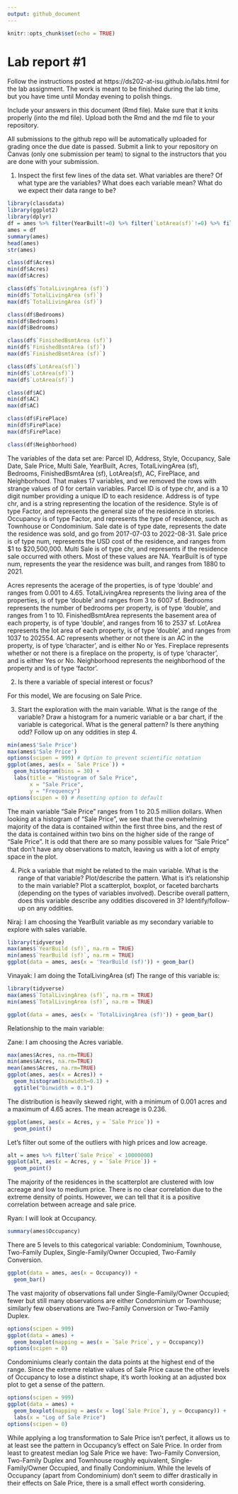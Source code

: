 ```yaml
---
output: github_document
---
```


<!-- README.md is generated from README.Rmd. Please edit the README.Rmd file -->


```r
knitr::opts_chunk$set(echo = TRUE)
```

# Lab report #1

Follow the instructions posted at https://ds202-at-isu.github.io/labs.html for the lab assignment. The work is meant to be finished during the lab time, but you have time until Monday evening to polish things.

Include your answers in this document (Rmd file). Make sure that it knits properly (into the md file). Upload both the Rmd and the md file to your repository.  

All submissions to the github repo will be automatically uploaded for grading once the due date is passed.
Submit a link to your repository on Canvas (only one submission per team) to signal to the instructors that you are done with your submission.


1. Inspect the first few lines of the data set. What variables are there? Of what type are the variables? What does each variable mean? What do we expect their data range to be?

```r
library(classdata)
library(ggplot2)
library(dplyr)
df = ames %>% filter(YearBuilt!=0) %>% filter(`LotArea(sf)`!=0) %>% filter(Acres!=0) %>% filter(`TotalLivingArea (sf)`!=0) %>% filter(`Sale Price`!=0) %>% filter(Bedrooms!=0) %>% filter(Acres!=0) %>% filter(`TotalLivingArea (sf)`!=0) %>% filter(`Bedrooms` != 0) %>% filter(`FinishedBsmtArea (sf)`!=0) %>% filter(AC != 0) %>% filter(FirePlace != 0) %>% filter(Neighborhood != 0)
ames = df
summary(ames)
head(ames)
str(ames)

class(df$Acres)
min(df$Acres)
max(df$Acres)

class(df$`TotalLivingArea (sf)`)
min(df$`TotalLivingArea (sf)`)
max(df$`TotalLivingArea (sf)`)

class(df$Bedrooms)
min(df$Bedrooms)
max(df$Bedrooms)

class(df$`FinishedBsmtArea (sf)`)
min(df$`FinishedBsmtArea (sf)`)
max(df$`FinishedBsmtArea (sf)`)

class(df$`LotArea(sf)`)
min(df$`LotArea(sf)`)
max(df$`LotArea(sf)`)

class(df$AC)
min(df$AC)
max(df$AC)

class(df$FirePlace)
min(df$FirePlace)
max(df$FirePlace)

class(df$Neighborhood)


```
The variables of the data set are: Parcel ID, Address, Style, Occupancy, Sale Date, Sale Price, Multi Sale, YearBuilt, Acres, TotalLivingArea (sf), Bedrooms, FinishedBsmtArea (sf), LotArea(sf), AC, FirePlace, and Neighborhood. That makes 17 variables, and we removed the rows with strange values of 0 for certain variables. Parcel ID is of type chr, and is a 10 digit number providing a unique ID to each residence. Address is of type chr, and is a string representing the location of the residence. Style is of type Factor, and represents the general size of the residence in stories. Occupancy is of type Factor, and represents the type of residence, such as Townhouse or Condominium. Sale date is of type date, represents the date the residence was sold, and go from 2017-07-03 to 2022-08-31. Sale price is of type num, represents the USD cost of the residence, and ranges from $1 to $20,500,000. Multi Sale is of type chr, and represents if the residence sale occurred with others. Most of these values are NA. YearBuilt is of type num, represents the year the residence was built, and ranges from 1880 to 2021.

Acres represents the acerage of the properties, is of type 'double' and ranges from 0.001 to 4.65.
TotalLivingArea represents the living area of the properties, is of type 'double' and ranges from 3 to 6007 sf.
Bedrooms represents the number of bedrooms per property, is of type 'double', and ranges from 1 to 10.
FinishedBsmtArea represents the basement area of each property, is of type 'double', and ranges from 16 to 2537 sf.
LotArea represents the lot area of each property, is of type 'double', and ranges from 1037 to 202554.
AC represents whether or not there is an AC in the property, is of type 'character', and is either No or Yes.
Fireplace represents whether or not there is a fireplace on the property, is of type 'character', and is either Yes or No.
Neighborhood represents the neighborhood of the property and is of type 'factor'.










2. Is there a variable of special interest or focus?

  For this model, We are focusing on Sale Price.
 
3. Start the exploration with the main variable. What is the range of the variable? Draw a histogram for a numeric variable or a bar chart, if the variable is categorical. What is the general pattern? Is there anything odd? Follow up on any oddities in step 4.


```r
min(ames$'Sale Price')
max(ames$'Sale Price')
options(scipen = 999) # Option to prevent scientific notation
ggplot(ames, aes(x = `Sale Price`)) +
  geom_histogram(bins = 30) +
  labs(title = "Histogram of Sale Price",
       x = "Sale Price",
       y = "Frequency")
options(scipen = 0) # Resetting option to default
```

The main variable "Sale Price" ranges from 1 to 20.5 million dollars. When looking at a histogram of "Sale Price", we see that the overwhelming majority of the data is contained within the first three bins, and the rest of the data is contained within two bins on the higher side of the range of "Sale Price". It is odd that there are so many possible values for "Sale Price" that don't have any observations to match, leaving us with a lot of empty space in the plot.

4. Pick a variable that might be related to the main variable. What is the range of that variable? Plot/describe the pattern. What is it's relationship to the main variable? Plot a scatterplot, boxplot, or faceted barcharts (depending on the types of variables involved). Describe overall pattern, does this variable describe any oddities discovered in 3? Identify/follow-up on any oddities.

Niraj: I am choosing the YearBulit variable as my secondary variable to explore with sales variable. 

```r
library(tidyverse)
max(ames$`YearBuild (sf)`, na.rm = TRUE)
min(ames$`YearBuild (sf)`, na.rm = TRUE)
ggplot(data = ames, aes(x = 'YearBuild (sf)')) + geom_bar()

```
Vinayak: I am doing the TotalLivingArea (sf)
The range of this variable is:
```r
library(tidyverse)
max(ames$`TotalLivingArea (sf)`, na.rm = TRUE)
min(ames$`TotalLivingArea (sf)`, na.rm = TRUE)

ggplot(data = ames, aes(x = 'TotalLivingArea (sf)')) + geom_bar()

```
Relationship to the main variable:


Zane: I am choosing the Acres variable.

```r
max(ames$Acres, na.rm=TRUE)
min(ames$Acres, na.rm=TRUE)
mean(ames$Acres, na.rm=TRUE)
ggplot(ames, aes(x = Acres)) + 
  geom_histogram(binwidth=0.1) +
  ggtitle("binwidth = 0.1")
```

The distribution is heavily skewed right, with a minimum of 0.001 acres and a maximum of 4.65 acres. The mean acreage is 0.236.

```r
ggplot(ames, aes(x = Acres, y = `Sale Price`)) +
  geom_point()
```

Let's filter out some of the outliers with high prices and low acreage.

```r
alt = ames %>% filter(`Sale Price` < 10000000)
ggplot(alt, aes(x = Acres, y = `Sale Price`)) +
  geom_point()
```

The majority of the residences in the scatterplot are clustered with low acreage and low to medium price. There is no clear correlation due to the extreme density of points. However, we can tell that it is a positive correlation between acreage and sale price.


Ryan: I will look at Occupancy.
```r
summary(ames$Occupancy)
```

There are 5 levels to this categorical variable: Condominium, Townhouse, Two-Family Duplex, Single-Family/Owner Occupied, Two-Family Conversion.

```r
ggplot(data = ames, aes(x = Occupancy)) +
  geom_bar()
```

The vast majority of observations fall under Single-Family/Owner Occupied; fewer but still many observations are either Condominium or Townhouse; similarly few observations are Two-Family Conversion or Two-Family Duplex.

```r
options(scipen = 999)
ggplot(data = ames) +
  geom_boxplot(mapping = aes(x = `Sale Price`, y = Occupancy))
options(scipen = 0)
```

Condominiums clearly contain the data points at the highest end of the range. Since the extreme relative values of Sale Price cause the other levels of Occupancy to lose a distinct shape, it's worth looking at an adjusted box plot to get a sense of the pattern.

```r
options(scipen = 999)
ggplot(data = ames) +
  geom_boxplot(mapping = aes(x = log(`Sale Price`), y = Occupancy)) +
  labs(x = "Log of Sale Price")
options(scipen = 0)
```

While applying a log transformation to Sale Price isn't perfect, it allows us to at least see the pattern in Occupancy's effect on Sale Price. In order from least to greatest median log Sale Price we have: Two-Family Conversion, Two-Family Duplex and Townhouse roughly equivalent, Single-Family/Owner Occupied, and finally Condominium. While the levels of Occupancy (apart from Condominium) don't seem to differ drastically in their effects on Sale Price, there is a small effect worth considering.
